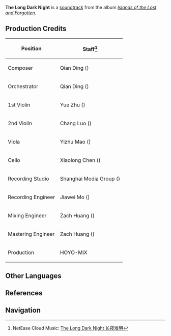 {{Soundtrack Infobox
|title          =
|image          = Islands of the Lost and Forgotten.png
|album          = Islands of the Lost and Forgotten
|disc           = 2
|number         = 43
|featured       =
|featured2      =
|featured3      =
|featured_disc  =
|featured_disc2 =
|featured_disc3 =
|youtube_id     = zeBv2_MP58E
|youtube_time   = 1
|spotify_id     = 0w0mW2gBsDDcMdfjzAS7d9
|played_in      = Enkanomiya
|during         = [[Enkanomiya]] (Evernight)
|domain         =
|previous       = Soft Moans of the Remains
|next           = A Dim Echo of the Past
}}
'''The Long Dark Night''' is a [[soundtrack]] from the album ''[[Islands of the Lost and Forgotten]]''.

==Production Credits==
{| class="wikitable" style="text-align:left; height:0.5em"
! Position
! Staff<ref>NetEase Cloud Music: [https://music.163.com/#/song?id=1937111395 The Long Dark Night 长夜难明]</ref>
|-
! Composer
| Qian Ding ({{zh|丁谦}})
|-
! Orchestrator
| Qian Ding ({{zh|丁谦}})
|-
! 1st Violin
| Yue Zhu ({{zh|朱玥}})
|-
! 2nd Violin
| Chang Luo ({{zh|罗畅}})
|-
! Viola
| Yizhu Mao ({{zh|茅异竹}})
|-
! Cello
| Xiaolong Chen ({{zh|陈小龙}})
|-
! Recording Studio
| Shanghai Media Group ({{zh|上海广播大厦}})
|-
! Recording Engineer
| Jiawei Mo ({{zh|莫家伟}})
|-
! Mixing Engineer
| Zach Huang ({{zh|黄巍}})
|-
! Mastering Engineer
| Zach Huang ({{zh|黄巍}})
|-
! Production
| HOYO-MiX
|}
<!--
==Videos==
<gallery>
</gallery>

==Trivia==
-->
==Other Languages==
{{Other Languages
|en      = The Long Dark Night
|zhs     = 长夜难明
|zhs_rm  = Chángyènánmíng
|zhs_tl  =
|ja      = 無明長夜
|ja_rm   = Mumyoujouya
|ja_tl   = 
|tr      = 
|it      = 
}}

==References==
{{Reflist}}

==Navigation==
{{Soundtrack Navbox|Islands of the Lost and Forgotten}}